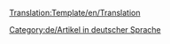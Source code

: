 <noinclude>[[Translation:Template/en/Translation]]</noinclude><noinclude>
</noinclude>
{{en/Ambox| type  = style
| image = en/Translation.png
| text  = <strong>Dieser Artikel wird aus dem Original in englischer Sprache: <includeonly>[{{SERVER}}{{localurl:{{NAMESPACE}}:{{{herkunft}}}|action=view}} {{{herkunft}}}]</includeonly><noinclude>{{{herkunft}}}</noinclude>.</strong><br/>
<p style="font-size: 90%">Bitte helfen Sie zu verbessern, indem es bei der  [{{SERVER}}{{localurl:{{NAMESPACE}}:{{PAGENAME}}|action=edit}} Abfassung]. Verwenden Sie das [[en/Wiki/Manual of Style|Manual of Style]] für die ordnungsgemäße Bearbeitung.<br/>
Denken Sie daran, Sie sollten diese Vorlage entfernen, wenn das Element wurde korrekt übersetzt Artikel.</p>
}}
<includeonly>[[Category:de/Artikel in deutscher Sprache]]</includeonly>